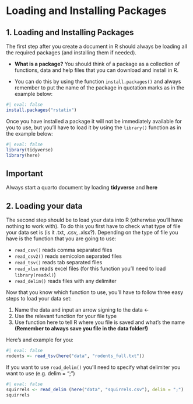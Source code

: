 # Loading and Installing Packages

## 1. Loading and Installing Packages

The first step after you create a document in R should always be loading all the required packages (and installing them if needed).

-   **What is a package?** You should think of a package as a collection of functions, data and help files that you can download and install in R.

-   You can do this by using the function `install.packages()` and always remember to put the name of the package in quotation marks as in the example below:

```r
#| eval: false
install.packages("rstatix")
```

Once you have installed a package it will not be immediately available for you to use, but you'll have to load it by using the `library()` function as in the example below:

```r
#| eval: false
library(tidyverse)
library(here)
```

::: callout-important
## Important

Always start a quarto document by loading **tidyverse** and **here**
:::

## 2. Loading your data

The second step should be to load your data into R (otherwise you'll have nothing to work with). To do this you first have to check what type of file your data set is (is it .txt, .csv, .xlsx?). Depending on the type of file you have is the function that you are going to use:

<div>

-   `read_csv()` reads comma separated files
-   `read_csv2()` reads semicolon separated files
-   `read_tsv()` reads tab separated files
-   `read_xlsx` reads excel files (for this function you'll need to load `library(readxl)`)
-   `read_delim()` reads files with any delimiter

</div>

Now that you know which function to use, you'll have to follow three easy steps to load your data set:

1.  Name the data and input an arrow signing to the data \<-
2.  Use the relevant function for your file type
3.  Use function here to tell R where you file is saved and what's the name **(Remember to always save you file in the data folder!)**

Here's and example for you:

```r
#| eval: false
rodents <- read_tsv(here("data", "rodents_full.txt"))
```

If you want to use `read_delim()` you'll need to specify what delimiter you want to use (e.g. delim = ";")

```r
#| eval: false
squirrels <- read_delim (here("data", "squirrels.csv"), delim = ";")
squirrels
```
